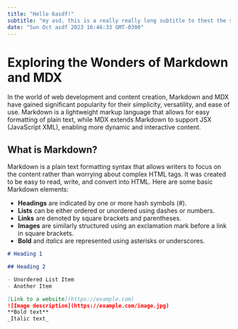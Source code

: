 ```yaml
---
title: "Hello 6asdf!"
subtitle: "my asd, this is a really really long subtitle to thest the space it can occoupe. lets say it occoups 2 lines!"
date: "Sun Oct asdf 2023 16:46:33 GMT-0300"
---
```


# Exploring the Wonders of Markdown and MDX

In the world of web development and content creation, Markdown and MDX have gained significant popularity for their simplicity, versatility, and ease of use. Markdown is a lightweight markup language that allows for easy formatting of plain text, while MDX extends Markdown to support JSX (JavaScript XML), enabling more dynamic and interactive content.

## What is Markdown?

Markdown is a plain text formatting syntax that allows writers to focus on the content rather than worrying about complex HTML tags. It was created to be easy to read, write, and convert into HTML. Here are some basic Markdown elements:

- **Headings** are indicated by one or more hash symbols (#).
- **Lists** can be either ordered or unordered using dashes or numbers.
- **Links** are denoted by square brackets and parentheses.
- **Images** are similarly structured using an exclamation mark before a link in square brackets.
- **Bold** and _italics_ are represented using asterisks or underscores.

```markdown
# Heading 1

## Heading 2

- Unordered List Item
- Another Item

[Link to a website](https://example.com)
![Image description](https://example.com/image.jpg)
**Bold text**
_Italic text_
```